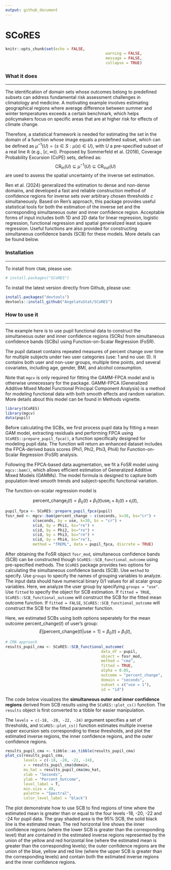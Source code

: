 ```yaml
---
output: github_document
---
```


<!-- README.md is generated from README.Rmd. Please edit that file -->

# SCoRES

```r
knitr::opts_chunk$set(echo = FALSE,
											warning = FALSE,
											message = FALSE,
											collapse = TRUE)
```

### What it does

---------------

The identification of domain sets whose outcomes belong to predefined subsets can address fundamental risk assessment challenges in climatology and medicine. A motivating example involves estimating geographical regions where average difference between summer and winter temperatures exceeds a certain benchmark, which helps policymakers focus on specific areas that are at higher risk for effects of climate change. 

Therefore, a statistical framework is needed for estimating the set in the domain of a function whose image equals a predefined subset, which can be defined as $\mu^{-1}(U) = \{s \in S: \mu(s) \in U\}$, with $U$ a pre-specified subset of a real line $\mathbb{R}$ (e.g., $[c, \infty)$). Proposed by Sommerfeld et al. (2018), Coverage Probability Excursion (CoPE) sets, defined as: 
$$
\text{CR}_{\text{in}}(U) \subseteq \mu^{-1}(U) \subseteq \text{CR}_{\text{out}}(U)
$$
are used to assess the spatial uncertainty of the inverse set estimation.

Ren et al. (2024) generalized the estimation to dense and non-dense domains, and developed a fast and reliable construction method of confidence regions for inverse sets over arbitrary chosen thresholds $c$ simultaneously. Based on Ren's approach, this package provides useful statistical tools for both the estimation of the inverse set and the corresponding simultaneous outer and inner confidence region. Acceptable forms of input includes both 1D and 2D data for linear regression, logistic regression, functional regression and spatial generalized least square regression. Useful functions are also provided for constructing simultaneous confidence bands (SCB) for these models. More details can be found below.


### Installation

---------------

To install from `CRAN`, please use:

```r
# install.packages("SCoRES")
```


To install the latest version directly from Github, please use:

```r
install.packages("devtools")
devtools::install_github("AngelaYuStat/SCoRES")
```


### How to use it

---------------

The example here is to use pupil functional data to construct the simultaneous outer and inner confidence regions (SCRs) from simultaneous confidence bands (SCBs) using Function-on-Scalar Regression (FoSR).

The pupil dataset contains repeated measures of percent change over time for multiple subjects under two user categories (use: 1 and no use: 0). It contains both user and non-user groups, multiple time points, and several covariates, including age, gender, BMI, and alcohol consumption.

Note that `mgcv` is only required for fitting the GAMM-FPCA model and is otherwise unnecessary for the package. GAMM-FPCA (Generalized Additive Mixed Model Functional Principal Component Analysis) is a method for modeling functional data with both smooth effects and random variation. More details about this model can be found in Methods vignette.

```r
library(SCoRES)
library(mgcv)
data(pupil)
```

Before calculating the SCBs, we first process pupil data by fitting a mean GAM model, extracting residuals and performing FPCA using `SCoRES::prepare_pupil_fpca()`, a function specifically designed for modeling pupil data. The function will return an enhanced dataset includes the FPCA-derived basis scores (Phi1, Phi2, Phi3, Phi4) for Function-on-Scalar Regression (FoSR) analysis.

Following the FPCA-based data augmentation, we fit a FoSR model using `mgcv::bam()`, which allows efficient estimation of Generalized Additive Mixed Models (GAMMs). The model formula is designed to capture both population-level smooth trends and subject-specific functional variation.

The function-on-scalar regression model is

$$
\text{percent_change}_i(t) = \beta_0(t) + \beta_1(t) \text{use}_i + b_i(t) + \epsilon_i(t),
$$

```r
pupil_fpca <- SCoRES::prepare_pupil_fpca(pupil)
fosr_mod <- mgcv::bam(percent_change ~ s(seconds, k=30, bs="cr") +
            s(seconds, by = use, k=30, bs = "cr") +
            s(id, by = Phi1, bs="re") +
            s(id, by = Phi2, bs="re") +
            s(id, by = Phi3, bs="re") +
            s(id, by = Phi4, bs="re"),
            method = "fREML", data = pupil_fpca, discrete = TRUE)
```

After obtaining the FoSR object `fosr_mod`, simultaneous confidence bands (SCB) can be constructed though `SCoRES::SCB_functional_outcome` using pre-specified methods.
The `SCoRES` package provides two options for calculating the simultaneous confidence bands (SCB). Use `method` to specify.
Use `groups` to specify the names of grouping variables to analyze. The input data should have numerical binary 0/1 values for all scalar group variables. Here, we analyze the user group by specifying `groups = "use"`.
Use `fitted` to specify the object for SCB estimation. If `fitted = TRUE`, `SCoRES::SCB_functional_outcome` will construct the SCB for the fitted mean outcome function. If `fitted = FALSE`, `SCoRES::SCB_functional_outcome` will construct the SCB for the fitted parameter function.

Here, we estimated SCBs using both options seperately for the mean outcome $\text{percent_change}(t)$ of user's group:
$$
E[\text{percent_change}(t) | \text{use} = 1] = \beta_0(t) + \beta_1(t),
$$

```r
# CMA approach
results_pupil_cma <- SCoRES::SCB_functional_outcome(
                                          data_df = pupil,
                                          object = fosr_mod, 
                                          method = "cma",
                                          fitted = TRUE,
                                          alpha = 0.05, 
                                          outcome = "percent_change",
                                          domain = "seconds", 
                                          subset = c("use = 1"), 
                                          id = "id")

```

The code below visualizes the **simultaneous outer and inner confidence regions** derived from SCB results using the `SCoRES::plot_cs()` function. The `results` object is first converted to a tibble for easier manipulation.

The `levels = c(-18, -20, -22, -24)` argument specifies a set of thresholds, and `SCoRES::plot_cs()` function estimates multiple inverse upper excursion sets corresponding to these thresholds, and plot the estimated inverse regions, the inner confidence regions, and the outer confidence regions. 

```r
results_pupil_cma <- tibble::as_tibble(results_pupil_cma)
plot_cs(results_pupil_cma,
        levels = c(-18, -20, -22, -24), 
        x = results_pupil_cma$domain, 
        mu_hat = results_pupil_cma$mu_hat, 
        xlab = "Seconds", 
        ylab = "Percent_Outcome", 
        level_label = T, 
        min.size = 40, 
        palette = "Spectral", 
        color_level_label = "black")
```

The plot demonstrate how to use SCB to find regions of time where the estimated mean is greater than or equal to the four levels -18, -20, -22 and -24 for pupil data. The gray shaded area is the 95% SCB, the solid black line is the estimated mean. The red horizontal line shows the inner confidence regions (where the lower SCB is greater than the corresponding level) that are contained in the estimated inverse regions represented by the union of the yellow and red horizontal line (where the estimated mean is greater than the corresponding levels); the outer confidence regions are the union of the blue, yellow and red line (where the upper SCB is greater than the corresponding levels) and contain both the estimated inverse regions and the inner confidence regions.

